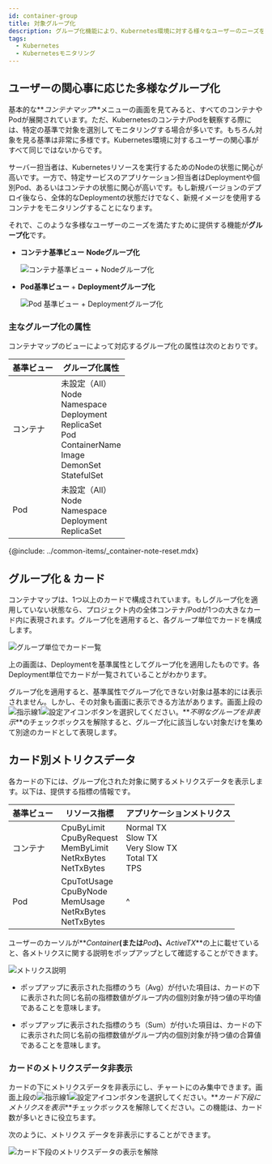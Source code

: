 ```yaml
---
id: container-group
title: 対象グループ化
description: グループ化機能により、Kubernetes環境に対する様々なユーザーのニーズを満たすことができます。
tags:
  - Kubernetes
  - Kubernetesモニタリング
---
```


## ユーザーの関心事に応じた多様なグループ化

基本的な**_コンテナマップ_**メニューの画面を見てみると、すべてのコンテナやPodが展開されています。ただ、Kubernetesのコンテナ/Podを観察する際には、特定の基準で対象を選別してモニタリングする場合が多いです。もちろん対象を見る基準は非常に多様です。Kubernetes環境に対するユーザーの関心事がすべて同じではないからです。

サーバー担当者は、Kubernetesリソースを実行するためのNodeの状態に関心が高いです。一方で、特定サービスのアプリケーション担当者はDeploymentや個別Pod、あるいはコンテナの状態に関心が高いです。もし新規バージョンのデプロイ後なら、全体的なDeploymentの状態だけでなく、新規イメージを使用するコンテナをモニタリングすることになります。

それで、このような多様なユーザーのニーズを満たすために提供する機能が**グループ化**です。

-   **コンテナ基準ビュー** **Nodeグループ化**

    ![コンテナ基準ビュー + Nodeグループ化](https://img.whatap.io/media/images/whatap_kubernetes_container_map_group_node.png)

-   **Pod基準ビュー** + **Deploymentグループ化**

    ![Pod 基準ビュー + Deploymentグループ化](https://img.whatap.io/media/images/whatap_kubernetes_container_map_group_deployment.png)

### 主なグループ化の属性

コンテナマップのビューによって対応するグループ化の属性は次のとおりです。

| 基準ビュー | グループ化属性                                                                                                                        |
| ----- | ------------------------------------------------------------------------------------------------------------------------------ |
| コンテナ  | 未設定（All）<br/>Node<br/>Namespace<br/>Deployment<br/>ReplicaSet<br/>Pod<br/>ContainerName<br/>Image<br/>DemonSet<br/>StatefulSet |
| Pod   | 未設定（All）<br/>Node<br/>Namespace<br/>Deployment<br/>ReplicaSet                                                                  |

{@include: ../common-items/_container-note-reset.mdx} 

## グループ化 & カード

コンテナマップは、1つ以上のカードで構成されています。もしグループ化を適用していない状態なら、プロジェクト内の全体コンテナ/Podが1つの大きなカード内に表現されます。グループ化を適用すると、各グループ単位でカードを構成します。

![グループ単位でカード一覧](/img/kubernetes-group-card.png)

上の画面は、Deploymentを基準属性としてグループ化を適用したものです。各Deployment単位でカードが一覧されていることがわかります。

グループ化を適用すると、基準属性でグループ化できない対象は基本的には表示されません。しかし、その対象も画面に表示できる方法があります。画面上段の![指示線1](/img/number-01.png)![設定アイコン](/img/ico-setting.svg)ボタンを選択してください。**_不明なグループを非表示_**のチェックボックスを解除すると、グループ化に該当しない対象だけを集めて別途のカードとして表現します。

## カード別メトリクスデータ

各カードの下には、グループ化された対象に関するメトリクスデータを表示します。以下は、提供する指標の情報です。

| 基準ビュー | リソース指標                                                                        | アプリケーションメトリクス                                               |
| ----- | ----------------------------------------------------------------------------- | ----------------------------------------------------------- |
| コンテナ  | CpuByLimit<br/>CpuByRequest<br/>MemByLimit<br/>NetRxBytes<br/>NetTxBytes<br/> | Normal TX<br/>Slow TX<br/>Very Slow TX<br/>Total TX<br/>TPS |
| Pod   | CpuTotUsage<br/>CpuByNode<br/>MemUsage<br/>NetRxBytes<br/>NetTxBytes          | ^                                                           |

ユーザーのカーソルが**_Container_**(または**_Pod_**)、**_ActiveTX_**の上に載せていると、各メトリクスに関する説明をポップアップとして確認することができます。

![メトリクス説明](https://img.whatap.io/media/images/whatap_kubernetes_container_map_cards_metri_description.png)

-   ポップアップに表示された指標のうち（Avg）が付いた項目は、カードの下に表示された同じ名前の指標数値がグループ内の個別対象が持つ値の平均値であることを意味します。

-   ポップアップに表示された指標のうち（Sum）が付いた項目は、カードの下に表示された同じ名前の指標数値がグループ内の個別対象が持つ値の合算値であることを意味します。

### カードのメトリクスデータ非表示

カードの下にメトリクスデータを非表示にし、チャートにのみ集中できます。画面上段の![指示線1](/img/number-01.png)![設定アイコン](/img/ico-setting.svg)ボタンを選択してください。**_カード下段にメトリクスを表示_**チェックボックスを解除してください。この機能は、カード数が多いときに役立ちます。

次のように、メトリクス データを非表示にすることができます。

![カード下段のメトリクスデータの表示を解除](https://img.whatap.io/media/images/whatap_kubernetes_container_map_cards_metric_off.png)

